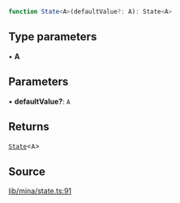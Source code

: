 ```ts
function State<A>(defaultValue?: A): State<A>
```

## Type parameters

• **A**

## Parameters

• **defaultValue?**: `A`

## Returns

[`State`](../type-aliases/State.mdx)\<`A`\>

## Source

[lib/mina/state.ts:91](https://github.com/o1-labs/o1js/blob/6ebbc23710f6de023fea6d83dc93c5a914c571f2/src/lib/mina/state.ts#L91)
